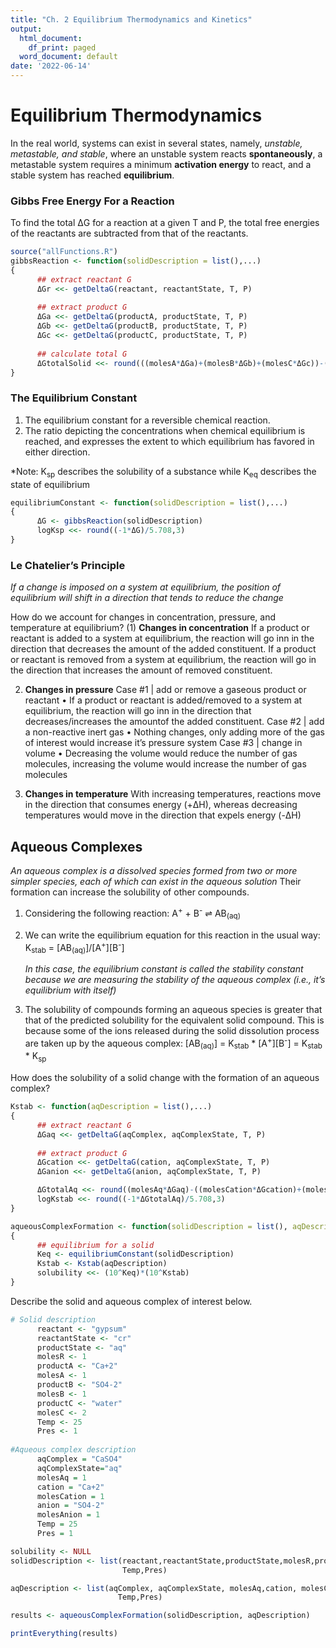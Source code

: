 ```yaml
---
title: "Ch. 2 Equilibrium Thermodynamics and Kinetics"
output:
  html_document:
    df_print: paged
  word_document: default
date: '2022-06-14'
---
```

# Equilibrium Thermodynamics
In the real world, systems can exist in several states, namely, *unstable, metastable, and stable*, where an unstable system reacts **spontaneously**, a metastable system requires a minimum **activation energy** to react, and a stable system has reached **equilibrium**. 

### Gibbs Free Energy For a Reaction
To find the total ΔG for a reaction at a given T and P, the total free energies of the reactants are subtracted from that of the reactants.
```r
source("allFunctions.R")
gibbsReaction <- function(solidDescription = list(),...)
{
      ## extract reactant G
      ΔGr <<- getDeltaG(reactant, reactantState, T, P)
      
      ## extract product G
      ΔGa <<- getDeltaG(productA, productState, T, P)
      ΔGb <<- getDeltaG(productB, productState, T, P)
      ΔGc <<- getDeltaG(productC, productState, T, P)
      
      ## calculate total G
      ΔGtotalSolid <<- round(((molesA*ΔGa)+(molesB*ΔGb)+(molesC*ΔGc))-(molesR*ΔGr),3)
}
```

### The Equilibrium Constant
(1) The equilibrium constant for a reversible chemical reaction.
(2) The ratio depicting the concentrations when chemical equilibrium is reached, and expresses the extent to which equilibrium has favored in either direction.

*Note: K~sp~ describes the solubility of a substance while K~eq~ describes the state of equilibrium
```r
equilibriumConstant <- function(solidDescription = list(),...)
{
      ΔG <- gibbsReaction(solidDescription)
      logKsp <<- round((-1*ΔG)/5.708,3)
}
```

### Le Chatelier's Principle
*If a change is imposed on a system at equilibrium, the position of equilibrium will shift in a direction that tends to reduce the change*

How do we account for changes in concentration, pressure, and temperature at equilibrium?
(1) **Changes in concentration**
If a product or reactant is added to a system at equilibrium, the reaction will go inn in the direction that decreases the amount of the added constituent. If a product or reactant is removed from a system at equilibrium, the reaction will go in the direction that increases the amount of removed constituent.

(2) **Changes in pressure**
Case #1 | add or remove a gaseous product or reactant
      • If a product or reactant is added/removed to a system at equilibrium, the reaction will go inn in the direction that                     decreases/increases the amountof the added constituent.
Case #2 | add a non-reactive inert gas
      • Nothing changes, only adding more of the gas of interest would increase it's pressure system
Case #3 | change in volume
      • Decreasing the volume would reduce the number of gas molecules, increasing the volume would increase the number of gas molecules
      
(3) **Changes in temperature**
With increasing temperatures, reactions move in the direction that consumes energy (+ΔH), whereas decreasing temperatures would move in the direction that expels energy (-ΔH)

## Aqueous Complexes
*An aqueous complex is a dissolved species formed from two or more simpler species, each of which can exist in the aqueous solution* Their formation can increase the solubility of other compounds.
      
1. Considering the following reaction:  A^+^ + B^-^ ⇌ AB~(aq)~

2. We can write the equilibrium equation for this reaction in the usual way:  K~stab~ = [AB~(aq)~]/[A^+^][B^-^]

      *In this case, the equilibrium constant is called the stability constant because we are measuring the stability of         the aqueous complex (i.e., it's equilibrium with itself)*
      
3. The solubility of compounds forming an aqueous species is greater that that of the predicted solubility for the equivalent solid compound. This is because some of the ions released during the solid dissolution process are taken up by the aqueous complex:   [AB~(aq)~] = K~stab~ * [A^+^][B^-^] = K~stab~ * K~sp~
            
How does the solubility of a solid change with the formation of an aqueous complex?
```r
Kstab <- function(aqDescription = list(),...)
{
      ## extract reactant G
      ΔGaq <<- getDeltaG(aqComplex, aqComplexState, T, P)
      
      ## extract product G
      ΔGcation <<- getDeltaG(cation, aqComplexState, T, P)
      ΔGanion <<- getDeltaG(anion, aqComplexState, T, P)

      ΔGtotalAq <<- round((molesAq*ΔGaq)-((molesCation*ΔGcation)+(molesAnion*ΔGanion)),3)
      logKstab <<- round((-1*ΔGtotalAq)/5.708,3)
}

aqueousComplexFormation <- function(solidDescription = list(), aqDescription = list())
{
      ## equilibrium for a solid
      Keq <- equilibriumConstant(solidDescription)
      Kstab <- Kstab(aqDescription)
      solubility <<- (10^Keq)*(10^Kstab)
}
```

Describe the solid and aqueous complex of interest below.
```r
# Solid description
      reactant <- "gypsum"
      reactantState <- "cr"
      productState <- "aq"
      molesR <- 1
      productA <- "Ca+2"
      molesA <- 1
      productB <- "SO4-2"
      molesB <- 1
      productC <- "water"
      molesC <- 2
      Temp <- 25
      Pres <- 1
      
#Aqueous complex description
      aqComplex = "CaSO4"
      aqComplexState="aq"
      molesAq = 1
      cation = "Ca+2"
      molesCation = 1
      anion = "SO4-2"
      molesAnion = 1
      Temp = 25
      Pres = 1
```

```r
solubility <- NULL
solidDescription <- list(reactant,reactantState,productState,molesR,productA,molesA,productB,molesB,productC,molesC,
                         Temp,Pres)

aqDescription <- list(aqComplex, aqComplexState, molesAq,cation, molesCation,anion,molesAnion, 
                        Temp,Pres)

results <- aqueousComplexFormation(solidDescription, aqDescription)

printEverything(results)
```







